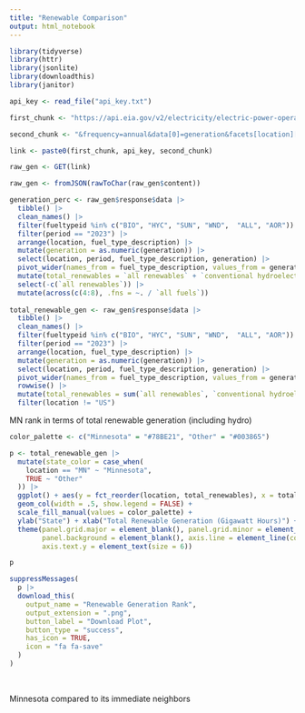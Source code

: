 ```yaml
---
title: "Renewable Comparison"
output: html_notebook
---
```


```r

library(tidyverse)
library(httr)
library(jsonlite)
library(downloadthis)
library(janitor)

api_key <- read_file("api_key.txt")

first_chunk <- "https://api.eia.gov/v2/electricity/electric-power-operational-data/data/?api_key="

second_chunk <- "&frequency=annual&data[0]=generation&facets[location][]=AK&facets[location][]=AL&facets[location][]=AR&facets[location][]=AZ&facets[location][]=CA&facets[location][]=CO&facets[location][]=CT&facets[location][]=DE&facets[location][]=FL&facets[location][]=GA&facets[location][]=HI&facets[location][]=IA&facets[location][]=ID&facets[location][]=IL&facets[location][]=IN&facets[location][]=KS&facets[location][]=KY&facets[location][]=LA&facets[location][]=MA&facets[location][]=MD&facets[location][]=ME&facets[location][]=MI&facets[location][]=MN&facets[location][]=MO&facets[location][]=MS&facets[location][]=MT&facets[location][]=NC&facets[location][]=ND&facets[location][]=NE&facets[location][]=NH&facets[location][]=NJ&facets[location][]=NM&facets[location][]=NV&facets[location][]=NY&facets[location][]=OH&facets[location][]=OK&facets[location][]=OR&facets[location][]=PA&facets[location][]=RI&facets[location][]=SC&facets[location][]=SD&facets[location][]=TN&facets[location][]=TX&facets[location][]=US&facets[location][]=UT&facets[location][]=VA&facets[location][]=VT&facets[location][]=WA&facets[location][]=WI&facets[location][]=WV&facets[location][]=WY&sort[0][column]=period&sort[0][direction]=desc&offset=0&length=5000&facets[sectorid][]=99"

link <- paste0(first_chunk, api_key, second_chunk)

raw_gen <- GET(link)

raw_gen <- fromJSON(rawToChar(raw_gen$content))

generation_perc <- raw_gen$response$data |> 
  tibble() |> 
  clean_names() |> 
  filter(fueltypeid %in% c("BIO", "HYC", "SUN", "WND",  "ALL", "AOR")) |> 
  filter(period == "2023") |> 
  arrange(location, fuel_type_description) |> 
  mutate(generation = as.numeric(generation)) |> 
  select(location, period, fuel_type_description, generation) |> 
  pivot_wider(names_from = fuel_type_description, values_from = generation) |> 
  mutate(total_renewables = `all renewables` + `conventional hydroelectric`) |> 
  select(-c(`all renewables`)) |> 
  mutate(across(c(4:8), .fns = ~. / `all fuels`))
  
total_renewable_gen <- raw_gen$response$data |> 
  tibble() |> 
  clean_names() |> 
  filter(fueltypeid %in% c("BIO", "HYC", "SUN", "WND",  "ALL", "AOR")) |> 
  filter(period == "2023") |> 
  arrange(location, fuel_type_description) |> 
  mutate(generation = as.numeric(generation)) |> 
  select(location, period, fuel_type_description, generation) |> 
  pivot_wider(names_from = fuel_type_description, values_from = generation) |> 
  rowwise() |> 
  mutate(total_renewables = sum(`all renewables`, `conventional hydroelectric`, na.rm = TRUE)) |> 
  filter(location != "US")


```

MN rank in terms of total renewable generation (including hydro)

```r

color_palette <- c("Minnesota" = "#78BE21", "Other" = "#003865")

p <- total_renewable_gen |> 
  mutate(state_color = case_when(
    location == "MN" ~ "Minnesota", 
    TRUE ~ "Other"
  )) |> 
  ggplot() + aes(y = fct_reorder(location, total_renewables), x = total_renewables, fill = state_color) + 
  geom_col(width = .5, show.legend = FALSE) + 
  scale_fill_manual(values = color_palette) + 
  ylab("State") + xlab("Total Renewable Generation (Gigawatt Hours)") + 
  theme(panel.grid.major = element_blank(), panel.grid.minor = element_blank(),
        panel.background = element_blank(), axis.line = element_line(colour = "black"), 
        axis.text.y = element_text(size = 6))

p

suppressMessages(
  p |> 
  download_this(
    output_name = "Renewable Generation Rank", 
    output_extension = ".png", 
    button_label = "Download Plot",
    button_type = "success", 
    has_icon = TRUE,
    icon = "fa fa-save"
  )
)

```
&nbsp;
&nbsp;

Minnesota compared to its immediate neighbors




















